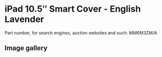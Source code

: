 
# iPad 10.5″ Smart Cover - English Lavender

Part number, for search engines, auction websites and such: MM6M3ZM/A

## Image gallery

<div style={{ width: "768px" }}>
  <GalleryComponent
    images={[
      {
        original: "/everysource/MM6M3.png",
        thumbnail: "/everypreview/MM6M3.png",
      }
    ]}
  />
</div>